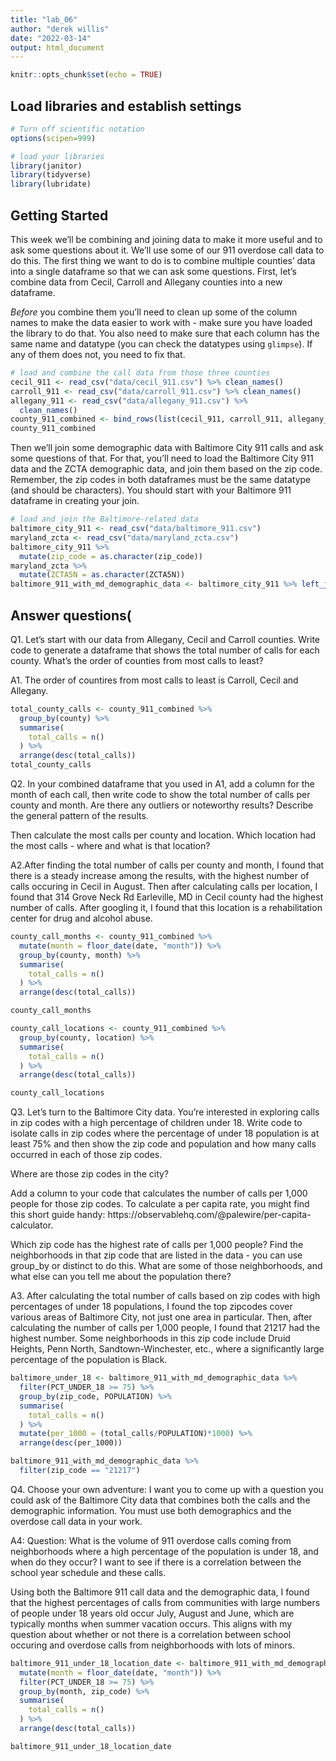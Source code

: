 ```yaml
---
title: "lab_06"
author: "derek willis"
date: "2022-03-14"
output: html_document
---
```


```r
knitr::opts_chunk$set(echo = TRUE)
```

## Load libraries and establish settings

```r
# Turn off scientific notation
options(scipen=999)

# load your libraries
library(janitor)
library(tidyverse)
library(lubridate)

```

## Getting Started

This week we'll be combining and joining data to make it more useful and to ask some questions about it. We'll use some of our 911 overdose call data to do this. The first thing we want to do is to combine multiple counties' data into a single dataframe so that we can ask some questions. First, let's combine data from Cecil, Carroll and Allegany counties into a new dataframe.

*Before* you combine them you'll need to clean up some of the column names to make the data easier to work with - make sure you have loaded the library to do that. You also need to make sure that each column has the same name and datatype (you can check the datatypes using `glimpse`). If any of them does not, you need to fix that.

```r
# load and combine the call data from those three counties
cecil_911 <- read_csv("data/cecil_911.csv") %>% clean_names()
carroll_911 <- read_csv("data/carroll_911.csv") %>% clean_names()
allegany_911 <- read_csv("data/allegany_911.csv") %>% 
  clean_names()
county_911_combined <- bind_rows(list(cecil_911, carroll_911, allegany_911))
county_911_combined

```

Then we'll join some demographic data with Baltimore City 911 calls and ask some questions of that. For that, you'll need to load the Baltimore City 911 data and the ZCTA demographic data, and join them based on the zip code. Remember, the zip codes in both dataframes must be the same datatype (and should be characters). You should start with your Baltimore 911 dataframe in creating your join. 

```r
# load and join the Baltimore-related data
baltimore_city_911 <- read_csv("data/baltimore_911.csv")
maryland_zcta <- read_csv("data/maryland_zcta.csv")
baltimore_city_911 %>% 
  mutate(zip_code = as.character(zip_code))
maryland_zcta %>% 
  mutate(ZCTA5N = as.character(ZCTA5N))
baltimore_911_with_md_demographic_data <- baltimore_city_911 %>% left_join(maryland_zcta, by=c("zip_code"="ZCTA5N"))
```

## Answer questions(

Q1. Let's start with our data from Allegany, Cecil and Carroll counties. Write code to generate a dataframe that shows the total number of calls for each county. What's the order of counties from most calls to least?

A1. The order of countires from most calls to least is Carroll, Cecil and Allegany.

```r
total_county_calls <- county_911_combined %>% 
  group_by(county) %>% 
  summarise(
    total_calls = n()
  ) %>% 
  arrange(desc(total_calls))
total_county_calls
```

Q2. In your combined dataframe that you used in A1, add a column for the month of each call, then write code to show the total number of calls per county and month. Are there any outliers or noteworthy results? Describe the general pattern of the results. 

Then calculate the most calls per county and location. Which location had the most calls - where and what is that location?

A2.After finding the total number of calls per county and month, I found that there is a steady increase among the results, with the highest number of calls occuring in Cecil in August. Then after calculating calls per location, I found that 314 Grove Neck Rd Earleville, MD in Cecil county had the highest number of calls. After googling it, I found that this location is a rehabilitation center for drug and alcohol abuse.

```r
county_call_months <- county_911_combined %>% 
  mutate(month = floor_date(date, "month")) %>% 
  group_by(county, month) %>% 
  summarise(
    total_calls = n()
  ) %>% 
  arrange(desc(total_calls))

county_call_months
```
```r
county_call_locations <- county_911_combined %>% 
  group_by(county, location) %>% 
  summarise(
    total_calls = n()
  ) %>% 
  arrange(desc(total_calls))

county_call_locations
```


Q3. Let's turn to the Baltimore City data. You're interested in exploring calls in zip codes with a high percentage of children under 18. Write code to isolate calls in zip codes where the percentage of under 18 population is at least 75% and then show the zip code and population and how many calls occurred in each of those zip codes. 

Where are those zip codes in the city?

Add a column to your code that calculates the number of calls per 1,000 people for those zip codes. To calculate a per capita rate, you might find this short guide handy: https://observablehq.com/@palewire/per-capita-calculator.

Which zip code has the highest rate of calls per 1,000 people? Find the neighborhoods in that zip code that are listed in the data - you can use group_by or distinct to do this. What are some of those neighborhoods, and what else can you tell me about the population there?

A3. After calculating the total number of calls based on zip codes with high percentages of under 18 populations, I found the top zipcodes cover various areas of Baltimore City, not just one area in particular. Then, after calculating the number of calls per 1,000 people, I found that 21217 had the highest number. Some neighborhoods in this zip code include Druid Heights, Penn North, Sandtown-Winchester, etc., where a significantly large percentage of the population is Black.

```r
baltimore_under_18 <- baltimore_911_with_md_demographic_data %>% 
  filter(PCT_UNDER_18 >= 75) %>% 
  group_by(zip_code, POPULATION) %>% 
  summarise(
    total_calls = n()
  ) %>% 
  mutate(per_1000 = (total_calls/POPULATION)*1000) %>% 
  arrange(desc(per_1000))

baltimore_911_with_md_demographic_data %>% 
  filter(zip_code == "21217")
```


Q4. Choose your own adventure: I want you to come up with a question you could ask of the Baltimore City data that combines both the calls and the demographic information. You must use both demographics and the overdose call data in your work.

A4: 
Question: What is the volume of 911 overdose calls coming from neighborhoods where a high percentage of the population is under 18, and when do they occur? I want to see if there is a correlation between the school year schedule and these calls.

Using both the Baltimore 911 call data and the demographic data, I found that the highest percentages of calls from communities with large numbers of people under 18 years old occur July, August and June, which are typically months when summer vacation occurs. This aligns with my question about whether or not there is a correlation between school occuring and overdose calls from neighborhoods with lots of minors.


```r
baltimore_911_under_18_location_date <- baltimore_911_with_md_demographic_data %>% 
  mutate(month = floor_date(date, "month")) %>% 
  filter(PCT_UNDER_18 >= 75) %>% 
  group_by(month, zip_code) %>% 
  summarise(
    total_calls = n()
  ) %>% 
  arrange(desc(total_calls))

baltimore_911_under_18_location_date
```
